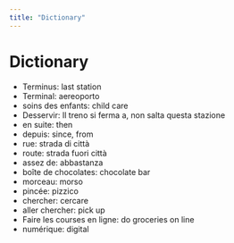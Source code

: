 ```yaml
---
title: "Dictionary"
---
```


# Dictionary

-   Terminus: last station
-   Terminal: aereoporto
-   soins des enfants: child care
-   Desservir: Il treno si ferma a, non salta questa stazione
-   en suite: then
-   depuis: since, from
-   rue: strada di città
-   route: strada fuori città
-   assez de: abbastanza
-   boîte de chocolates: chocolate bar
-   morceau: morso
-   pincée: pizzico
-   chercher: cercare
-   aller <pronome> chercher: pick up
-   Faire les courses en ligne: do groceries on line
-   numérique: digital
